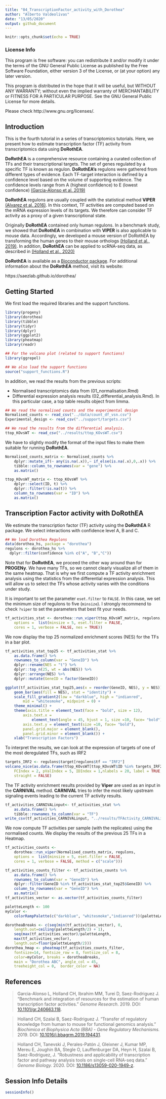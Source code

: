 ```yaml
---
title: "04_TranscriptionFactor_activity_with_Dorothea"
author: "Alberto Valdeolivas"
date: "13/05/2020"
output: github_document
---
```


```r
knitr::opts_chunk$set(echo = TRUE)
```

### License Info

This program is free software: you can redistribute it and/or modify it under 
the terms of the GNU General Public License as published by the Free Software 
Foundation, either version 3 of the License, or (at your option) any later 
version.

This program is distributed in the hope that it will be useful, but WITHOUT ANY 
WARRANTY; without even the implied warranty of MERCHANTABILITY or FITNESS FOR 
A PARTICULAR PURPOSE. See the GNU General Public License for more details.

Please check http://www.gnu.org/licenses/.

## Introduction

This is the fourth tutorial in a series of transcriptomics tutorials. Here, we
present how to estimate transcription factor (TF) activity from transcriptomics
data using **DoRothEA**.

**DoRothEA** is a comprehensive resource containing a curated collection of TFs 
and their transcriptional targets. The set of genes regulated by a specific 
TF is known as regulon. **DoRothEA’s** regulons were gathered from different 
types of evidence. Each TF-target interaction is defined by a confidence level 
based on the volume of supporting evidence. The confidence levels range from A 
(highest confidence) to E (lowest confidence) [(Garcia-Alonso et al. 2019)](https://doi.org/10.1101/gr.240663.118)

**DoRothEA** regulons are usually coupled with the statistical method **VIPER** 
[(Alvarez et al. 2016)](https://doi.org/10.1038/ng.3593). In this context, TF 
activities are computed based on the mRNA expression levels of its targets. 
We therefore can consider TF activity as a proxy of a given transcriptional 
state. 

Originally **DoRothEA** contained only human regulons. In a benchmark study, we 
showed that **DoRothEA** in combination with **VIPER** is also applicable to 
mouse data. Accordingly, we developed a mouse version of DoRothEA by 
transforming the human genes to their mouse orthologs [(Holland et al., 2019)](https://doi.org/10.1016/j.bbagrm.2019.194431). In addition, **DoRothEA** 
can be applied to scRNA-seq data, as described in [(Holland et al., 2020)](https://doi.org/10.1186/s13059-020-1949-z) 

**DoRothEA** is available as a [Bioconductor package](http://bioconductor.org/packages/release/data/experiment/html/dorothea.html). 
For additional information about the **DoRothEA** method, visit its website: 

https://saezlab.github.io/dorothea/

## Getting Started

We first load the required libraries and the support functions.

```r
library(progeny)
library(dorothea)
library(tibble)
library(tidyr)
library(dplyr)
library(ggplot2)
library(pheatmap)
library(readr)

## For the volcano plot (related to support functions)
library(ggrepel)

## We also load the support functions
source("support_functions.R")
```

In addition, we read the results from the previous scripts: 

+ Normalised transcriptomics data from (01_normalisation.Rmd)
+ Differential expression analysis results (02_differential_analysis.Rmd). 
In this particular case, a top table results object from limma. 

```r
## We read the normalised counts and the experimental design 
Normalised_counts <- read_csv("../data/count_df_vsn.csv")
Experimental_design <- read_csv("../support/targets.csv")

## We read the results from the differential analysis. 
ttop_KOvsWT <- read_csv("../results/ttop_KOvsWT.csv")
```

We have to slightly modify the format of the input files to make them suitable
for running **DoRothEA**. 

```r
Normalised_counts_matrix <- Normalised_counts %>% 
    dplyr::mutate_if(~ any(is.na(.x)),~ if_else(is.na(.x),0,.x)) %>% 
    tibble::column_to_rownames(var = "gene") %>% 
    as.matrix()

ttop_KOvsWT_matrix <- ttop_KOvsWT %>% 
    dplyr::select(ID, t) %>% 
    dplyr::filter(!is.na(t)) %>% 
    column_to_rownames(var = "ID") %>%
    as.matrix()
```


## Transcription Factor activity with DoRothEA

We estimate the transcription factor (TF) activity using the **DoRothEA** R 
package. We select interactions with confidence level A, B and C. 

```r
## We load Dorothea Regulons
data(dorothea_hs, package = "dorothea")
regulons <- dorothea_hs %>%
  dplyr::filter(confidence %in% c("A", "B","C"))
```

Note that for **DoRothEA**, we proceed the other way around than for 
**PROGENy**. We have many TFs, so we cannot clearly visualize all of them in the 
same heatmap. That is why we first compute a TF activity enrichment analysis 
using the statistics from the differential expression analysis. This will allow 
us to select the TFs whose activity varies with the conditions under study. 

It is important to set the parameter `eset.filter` to `FALSE`. In this case,
we set the minimum size of regulons to five (`minsize`). I strongly recommend
to check `?viper` to set the parameters that best fit your needs. 

```r
tf_activities_stat <- dorothea::run_viper(ttop_KOvsWT_matrix, regulons,
    options =  list(minsize = 5, eset.filter = FALSE, 
    cores = 1, verbose = FALSE, nes = TRUE))
```

We now display the top 25 normalized enrichment scores (NES) for the TFs in a 
bar plot.

```r
tf_activities_stat_top25 <- tf_activities_stat %>%
    as.data.frame() %>% 
    rownames_to_column(var = "GeneID") %>%
    dplyr::rename(NES = "t") %>%
    dplyr::top_n(25, wt = abs(NES)) %>%
    dplyr::arrange(NES) %>% 
    dplyr::mutate(GeneID = factor(GeneID))

ggplot(tf_activities_stat_top25,aes(x = reorder(GeneID, NES), y = NES)) + 
    geom_bar(aes(fill = NES), stat = "identity") +
    scale_fill_gradient2(low = "darkblue", high = "indianred", 
        mid = "whitesmoke", midpoint = 0) + 
    theme_minimal() +
    theme(axis.title = element_text(face = "bold", size = 12),
        axis.text.x = 
            element_text(angle = 45, hjust = 1, size =10, face= "bold"),
        axis.text.y = element_text(size =10, face= "bold"),
        panel.grid.major = element_blank(), 
        panel.grid.minor = element_blank()) +
    xlab("Transcription Factors")
```

To interpret the results, we can look at the expression of targets of one of the 
most deregulated TFs, such as IRF2 

```r
targets_IRF2 <- regulons$target[regulons$tf == "IRF2"]
volcano_nice(as.data.frame(ttop_KOvsWT[ttop_KOvsWT$ID %in% targets_IRF2,]), 
    FCIndex = 2, pValIndex = 5, IDIndex = 1,nlabels = 20, label = TRUE, 
    straight = FALSE) 
```

The TF activity enrichment results provided by **Viper** are used as an input
in the **CARNIVAL** method. **CARNIVAL** tries to infer the most likely 
upstream signaling events leading to the current TF activity results. 

```r
tf_activities_CARNIVALinput<- tf_activities_stat %>%
    as.data.frame() %>% 
    tibble::rownames_to_column(var = "TF") 
write_csv(tf_activities_CARNIVALinput, "../results/TFActivity_CARNIVALinput.csv")
```

We now compute TF activities per sample (with the replicates) using the 
normalised counts. We display the results of the previous 25 TFs in a Heatmap.

```r
tf_activities_counts <- 
    dorothea::run_viper(Normalised_counts_matrix, regulons,
    options =  list(minsize = 5, eset.filter = FALSE, 
    cores = 1, verbose = FALSE, method = c("scale")))

tf_activities_counts_filter <- tf_activities_counts %>% 
    as.data.frame() %>% 
    rownames_to_column(var = "GeneID") %>%
    dplyr::filter(GeneID %in% tf_activities_stat_top25$GeneID) %>%
    column_to_rownames(var = "GeneID") %>%
    as.matrix()
tf_activities_vector <- as.vector(tf_activities_counts_filter)
```

```r
paletteLength <- 100
myColor <- 
    colorRampPalette(c("darkblue", "whitesmoke","indianred"))(paletteLength)

dorotheaBreaks <- c(seq(min(tf_activities_vector), 0, 
    length.out=ceiling(paletteLength/2) + 1),
    seq(max(tf_activities_vector)/paletteLength, 
    max(tf_activities_vector), 
    length.out=floor(paletteLength/2)))
dorothea_hmap <- pheatmap(tf_activities_counts_filter,
    fontsize=14, fontsize_row = 8, fontsize_col = 8, 
    color=myColor, breaks = dorotheaBreaks,
    main = "Dorothea ABC", angle_col = 45,
    treeheight_col = 0,  border_color = NA)
```


## References

> Garcia-Alonso L, Holland CH, Ibrahim MM, Turei D, Saez-Rodriguez J. “Benchmark and integration of resources for the estimation of human transcription factor activities.” _Genome Research_. 2019. DOI: 
[10.1101/gr.240663.118](https://genome.cshlp.org/content/29/8/1363).

> Holland CH, Szalai B, Saez-Rodriguez J. "Transfer of regulatory knowledge from human to mouse for functional genomics analysis." _Biochimica et Biophysica Acta (BBA) - Gene Regulatory Mechanisms._ 2019. DOI: [10.1016/j.bbagrm.2019.194431](https://doi.org/10.1016/j.bbagrm.2019.194431).

> Holland CH, Tanevski J, Perales-Patón J, Gleixner J, Kumar MP, Mereu E, Joughin BA, Stegle O, Lauffenburger DA, Heyn H, Szalai B, Saez-Rodriguez, J. "Robustness and applicability of transcription factor and pathway analysis tools on single-cell RNA-seq data." _Genome Biology._ 2020. DOI: [10.1186/s13059-020-1949-z](https://doi.org/10.1186/s13059-020-1949-z).

## Session Info Details

```r
sessionInfo()
```

